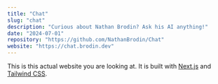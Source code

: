 ```yaml
---
title: "Chat"
slug: "chat"
description: "Curious about Nathan Brodin? Ask his AI anything!"
date: "2024-07-01"
repository: "https://github.com/NathanBrodin/Chat"
website: "https://chat.brodin.dev"
---
```


This is this actual website you are looking at. It is built with [Next.js](https://nextjs.org) and [Tailwind CSS](https://tailwindcss.com).
